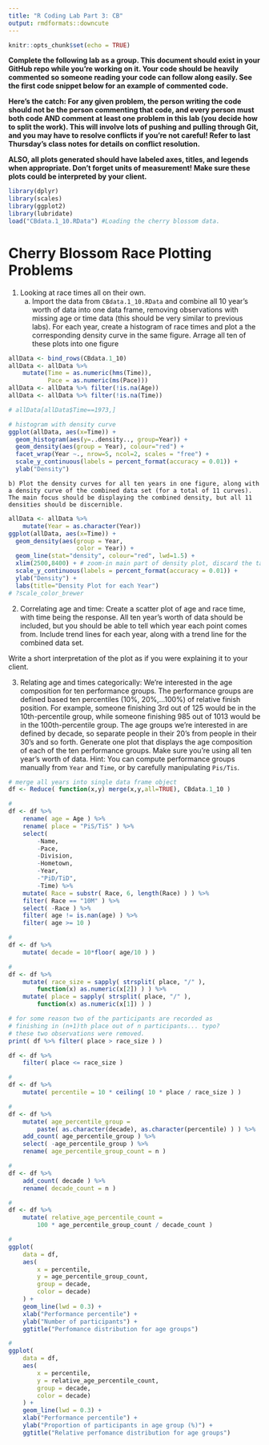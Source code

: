 ```yaml
---
title: "R Coding Lab Part 3: CB"
output: rmdformats::downcute
---
```


```r
knitr::opts_chunk$set(echo = TRUE)
```

**Complete the following lab as a group. This document should exist in your GitHub repo while you're working on it. Your code should be heavily commented so someone reading your code can follow along easily. See the first code snippet below for an example of commented code.**

**Here's the catch: For any given problem, the person writing the code should not be the person commenting that code, and every person must both code AND comment at least one problem in this lab (you decide how to split the work). This will involve lots of pushing and pulling through Git, and you may have to resolve conflicts if you're not careful! Refer to last Thursday's class notes for details on conflict resolution.**

**ALSO, all plots generated should have labeled axes, titles, and legends when appropriate. Don't forget units of measurement! Make sure these plots could be interpreted by your client.**


```r
library(dplyr)
library(scales)
library(ggplot2)
library(lubridate)
load("CBdata.1_10.RData") #Loading the cherry blossom data.
```
# Cherry Blossom Race Plotting Problems

1) Looking at race times all on their own.
    a) Import the data from `CBdata.1_10.RData` and combine all 10 year's worth of data into one data frame, removing observations with missing age or time data (this should be very similar to previous labs). For each year, create a histogram of race times and plot a the corresponding density curve in the same figure. Arrage all ten of these plots into one figure 

```r
allData <- bind_rows(CBdata.1_10)
allData <- allData %>%
    mutate(Time = as.numeric(hms(Time)),
           Pace = as.numeric(ms(Pace)))
allData <- allData %>% filter(!is.na(Age)) 
allData <- allData %>% filter(!is.na(Time))

# allData[allData$Time==1973,]

# histogram with density curve
ggplot(allData, aes(x=Time)) +
  geom_histogram(aes(y=..density.., group=Year)) +
  geom_density(aes(group = Year), colour="red") +
  facet_wrap(Year ~., nrow=5, ncol=2, scales = "free") +
  scale_y_continuous(labels = percent_format(accuracy = 0.01)) +
  ylab("Density")


```

    b) Plot the density curves for all ten years in one figure, along with a density curve of the combined data set (for a total of 11 curves). The main focus should be displaying the combined density, but all 11 densities should be discernible.

```r
allData <- allData %>%
    mutate(Year = as.character(Year))
ggplot(allData, aes(x=Time)) +
  geom_density(aes(group = Year,
                   color = Year)) +
  geom_line(stat="density", colour="red", lwd=1.5) +
  xlim(2500,8400) + # zoom-in main part of density plot, discard the tail. 8400 seconds = 2 hours 20 minutes
  scale_y_continuous(labels = percent_format(accuracy = 0.01)) +
  ylab("Density") +
  labs(title="Density Plot for each Year")
# ?scale_color_brewer

```

  

2) Correlating age and time: Create a scatter plot of age and race time, with time being the response. All ten year's worth of data should be included, but you should be able to tell which year each point comes from. Include trend lines for each year, along with a trend line for the combined data set.

Write a short interpretation of the plot as if you were explaining it to your client.


3) Relating age and times categorically:
We're interested in the age composition for ten performance groups. The performance groups are defined based ten percentiles (10%, 20%,...100%) of relative finish position. For example, someone finishing 3rd out of 125 would be in the 10th-percentile group, while someone finishing 985 out of 1013 would be in the 100th-percentile group.
The age groups we're interested in are defined by decade, so separate people in their 20's from people in their 30's and so forth.
Generate one plot that displays the age composition of each of the ten performance groups. Make sure you're using all ten year's worth of data.
Hint: You can compute performance groups manually from `Year` and `Time`, or by carefully manipulating `Pis/Tis`.

```r
# merge all years into single data frame object
df <- Reduce( function(x,y) merge(x,y,all=TRUE), CBdata.1_10 )

#
df <- df %>%
    rename( age = Age ) %>%
    rename( place = "PiS/TiS" ) %>%
    select(
        -Name,
        -Pace,
        -Division,
        -Hometown,
        -Year,
        -"PiD/TiD",
        -Time) %>%
    mutate( Race = substr( Race, 6, length(Race) ) ) %>%
    filter( Race == "10M" ) %>%
    select( -Race ) %>%
    filter( age != is.nan(age) ) %>%
    filter( age >= 10 )

#
df <- df %>%
    mutate( decade = 10*floor( age/10 ) )

#
df <- df %>%
    mutate( race_size = sapply( strsplit( place, "/" ),
        function(x) as.numeric(x[2]) ) ) %>%
    mutate( place = sapply( strsplit( place, "/" ),
        function(x) as.numeric(x[1]) ) )

# for some reason two of the participants are recorded as
# finishing in (n+1)th place out of n participants... typo?
# these two observations were removed.
print( df %>% filter( place > race_size ) )

df <- df %>%
    filter( place <= race_size )

#
df <- df %>%
    mutate( percentile = 10 * ceiling( 10 * place / race_size ) )

#
df <- df %>%
    mutate( age_percentile_group =
        paste( as.character(decade), as.character(percentile) ) ) %>%
    add_count( age_percentile_group ) %>%
    select( -age_percentile_group ) %>%
    rename( age_percentile_group_count = n )

#
df <- df %>%
    add_count( decade ) %>%
    rename( decade_count = n )

#
df <- df %>%
    mutate( relative_age_percentile_count =
        100 * age_percentile_group_count / decade_count )

#
ggplot(
    data = df,
    aes(
        x = percentile,
        y = age_percentile_group_count,
        group = decade,
        color = decade)
    ) +
    geom_line(lwd = 0.3) +
    xlab("Performance percentile") +
    ylab("Number of participants") +
    ggtitle("Perfomance distribution for age groups")

#
ggplot(
    data = df,
    aes(
        x = percentile,
        y = relative_age_percentile_count,
        group = decade,
        color = decade)
    ) +
    geom_line(lwd = 0.3) +
    xlab("Performance percentile") +
    ylab("Proportion of participants in age group (%)") +
    ggtitle("Relative perfomance distribution for age groups")
```